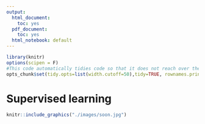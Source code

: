 ```yaml
---
output:
  html_document:
    toc: yes
  pdf_document:
    toc: yes
  html_notebook: default
---
```


```r
library(knitr)
options(scipen = F)
#This code automatically tidies code so that it does not reach over the page
opts_chunk$set(tidy.opts=list(width.cutoff=50),tidy=TRUE, rownames.print = FALSE, rows.print = 10)
```

# Supervised learning


```r
knitr::include_graphics("./images/soon.jpg")
```

